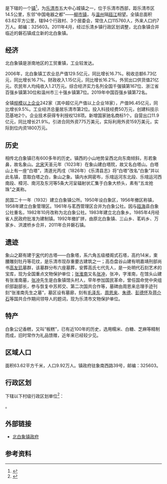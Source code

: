 {{中国乡级行政区|33/03/82/115/000}}

'''{{PAGENAMEBASE}}'''是{{PRC admin/fullname|33/03/82/115/000|3}}下辖的一个[[行政建制镇|镇]]<ref>{{PRC admin/ref sgc|{{PRC admin/parent|33/03/82/115/000}}}}</ref>，为[[乐清市|乐清市]]五大中心城镇之一，位于乐清市西部，距乐清市区14.5公里，东邻“中国电器之都”——[[柳市镇|柳市镇]]，与[[温州|温州]]隔[[瓯江|瓯江]]相望。全镇总面积63.62平方公里，辖94个行政村、3个居委会，常住人口115760人，外来人口约7万人。邮编：325603。2011年4月，经过乐清乡镇行政区划调整，北白象镇合并临近的磐石镇成立新的北白象镇。

==经济==
北白象镇是浙南地区的工贸重镇，工业较发达。

2006年，北白象镇工农业总产值129.5亿元，同比增长16.7%。税收总额6.73亿元，同比增长16.7%。财政收入1.15亿元，同比增长16.2%。外贸出口供货值21亿元。农民年人均纯收入1.21万元。综合经济实力名列全国千强镇第167位、浙江省百强乡镇第30位和温州市三十强乡镇第7位。2019年中国百强乡镇第72名。

全镇[[规模以上企业|规模以上企业]]242家（其中超亿元产值以上企业18家），产值96.45亿元，同比增长9.5%。工业经济总量居乐清市第2位。投入科技经费50万元，创建科技示范基地2个。企业技术获得专利授权128项。新增国家驰名商标1个。自营出口11.9亿元，同比增长21.9%。引进合同外资775万美元，实际利用外资159万美元，实际到位内资1800万元。

==历史==
相传北白象镇已有600多年的历史。镇西的小山地势呈西北向东南倾斜，形若象鼻，故名象山。[[北宋|北宋]]天圣元年（1023年）在象山建白塔院，故又名白塔山。白塔山上有一座“白塔”，清道光丙戌（1826年）《乐清县志》将“白塔”改名“白象”并以此名镇，意取白塔之白，象山之象。镇内水网密布，乐琯运河东北段、乐琯运河西南段、樟河、南河及东河等5条大河呈辐射状汇集于白象大桥头，素有“五龙抢珠”之美称。

民国二十一年（1932）建立白象镇公所。1950年设白象区，1956年撤区称镇，1958年建立白象管理区。1961年与茗西管理区合并为白象公社。因与[[瓯海|瓯海]]县白象公社重名，1982年10月改称为北白象公社。1983年建立北白象乡。1985年4月经省人民政府批准为建制镇。1992年撤扩拼，由原北白象镇、三山乡、茗屿乡、万家乡、洪渡桥乡合并，2011年合并磐石镇。

==遗迹==
象山之巅有建于[[宋|宋]]代的古塔——白象塔，系六角五级楼阁式石塔，高约14米，束腰雕刻牡丹等花纹，是乐清市现存重要古建筑之一；高岙盘谷山建有明嘉靖刑部尚书[[高友玑|高友玑]]墓群，该墓群分布六座墓葬，安葬高氏七代先人，是一处明代石刻艺术的宝库，现为全国重点文物保护单位；[[张淮南|张淮南]]又名[[张冲|张冲]]，张冲，字淮南，在馆头山建有张淮南墓，[[张冲|张冲]]先生是白象镇馆头村人，早年参加国民革命，曾任国命党中央组织部副部长，参与恢复中苏邦交、第二次国共合作等，墓碑由周恩来总理手迹刊刻“张淮南先生之墓”，墓区设有墓廊，刻有[[毛泽东|毛泽东]]、[[周恩来|周恩来]]、[[朱德|朱德]]、[[彭德怀|彭德怀]]及[[蒋介石|蒋介石]]等国共合作期间领导人的题词，现为乐清市文物保护单位。

==特产==
白象公记香糕，又叫“板糕”，已有近100年的历史，选用糯米、白糖、芝麻等精制而成，旧时常作为礼品馈赠，近年来已经较少见。

==区域人口==
面积63.62平方千米，人口9.92万人。镇政府驻象南西路39号，邮编：325603。

== 行政区划 ==
{{PAGENAMEBASE}}下辖以下村级行政区划单位<ref>{{PRC admin/ref sgc|33/03/82/115/000}}</ref>：

{{PRC admin/children|33/03/82/115/000}}。

==外部链接==
*[http://www.baixiang.gov.cn/ 北白象镇政府]{{Wayback|url=http://www.baixiang.gov.cn/ |date=20101018185956 }}

== 参考资料 ==
{{reflist}}

{{PRC admin/navcat|33/03/82/115/000}}